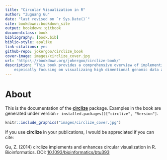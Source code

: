 ```yaml
--- 
title: "Circular Visualization in R"
author: "Zuguang Gu"
date: "last revised on `r Sys.Date()`"
site: bookdown::bookdown_site
output: bookdown::gitbook
documentclass: book
bibliography: [book.bib]
biblio-style: apalike
link-citations: yes
github-repo: jokergoo/circlize_book
cover-image: images/circlize_cover.jpg
url: 'https\://bookdown.org/jokergoo/circlize-book/'
description: "This book provides a comprehensive overview of implementing circular visualization in R by cirlize package,
	espeically focusing on visualizaing high dimentional genomic data and revealing complex relationships by Chord diagram."
---
```


# About {-}

This is the documentation of the
[**circlize**](https://cran.r-project.org/package=circlize) package. Examples
in the book are generated under version `r installed.packages()["circlize", "Version"]`.

```r
knitr::include_graphics("images/circlize_cover.jpg")
```

If you use **circlize** in your publications, I would be appreciated if you can cite:

Gu, Z. (2014) circlize implements and enhances circular visualization in R.
Bioinformatics. DOI:
[10.1093/bioinformatics/btu393](https://doi.org/10.1093/bioinformatics/btu393)
